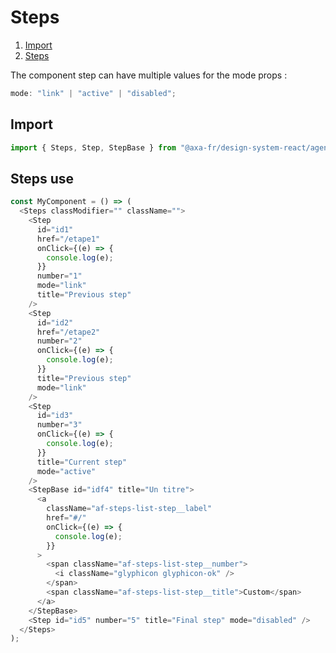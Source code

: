 
<Meta of={StepsStories} />

# Steps

1. [Import](#import)
2. [Steps](#steps-use)

The component step can have multiple values for the mode props :

```javascript
mode: "link" | "active" | "disabled";
```

## Import

```javascript
import { Steps, Step, StepBase } from "@axa-fr/design-system-react/agent";
```

## Steps use

```javascript
const MyComponent = () => (
  <Steps classModifier="" className="">
    <Step
      id="id1"
      href="/etape1"
      onClick={(e) => {
        console.log(e);
      }}
      number="1"
      mode="link"
      title="Previous step"
    />
    <Step
      id="id2"
      href="/etape2"
      number="2"
      onClick={(e) => {
        console.log(e);
      }}
      title="Previous step"
      mode="link"
    />
    <Step
      id="id3"
      number="3"
      onClick={(e) => {
        console.log(e);
      }}
      title="Current step"
      mode="active"
    />
    <StepBase id="idf4" title="Un titre">
      <a
        className="af-steps-list-step__label"
        href="#/"
        onClick={(e) => {
          console.log(e);
        }}
      >
        <span className="af-steps-list-step__number">
          <i className="glyphicon glyphicon-ok" />
        </span>
        <span className="af-steps-list-step__title">Custom</span>
      </a>
    </StepBase>
    <Step id="id5" number="5" title="Final step" mode="disabled" />
  </Steps>
);
```

<Canvas of={StepsStories.NewStepsStory} />

<Controls of={StepsStories.NewStepsStory} />
